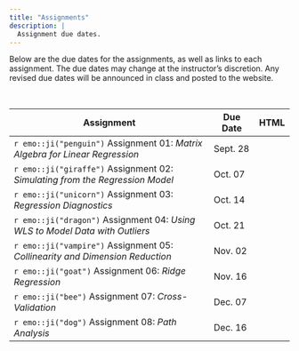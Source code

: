 ```yaml
---
title: "Assignments"
description: |
  Assignment due dates.
---
```



Below are the due dates for the assignments, as well as links to each assignment. The due dates may change at the instructor's discretion. Any revised due dates will be announced in class and posted to the website. 

<br />

<table class="table">

<thead>
<tr>
<th style="width:70%;">Assignment</th>
<th style="width:10%;">Due Date</th>
<th style="width:10%;text-align:center">HTML</th>
</tr>
</thead>

<tbody>

<tr>
<td>`r emo::ji("penguin")` Assignment 01: *Matrix Algebra for Linear Regression* 
  <!-- <span style="margin-left:20px; color:red;">*[Updated 09-09-2019]*</span> -->
</td>
<td>Sept. 28</td>
<td align="center" style="vertical-align:middle;">
  <a class = "my-link" href="posts/2021-08-09-assignment-01"><span class="fas fa-link"></span></a>
</td>
</tr>

<tr>
<td>`r emo::ji("giraffe")` Assignment 02: *Simulating from the Regression Model*</td>
<td>Oct. 07</td>
<td align="center" style="vertical-align:middle;">
  <a class = "my-link" href="posts/2021-09-16-assignment-02"><span class="fas fa-link"></span></a>
</td>
</tr>

<tr>
<td>`r emo::ji("unicorn")` Assignment 03: *Regression Diagnostics*</td>
<td>Oct. 14</td>
<td align="center" style="vertical-align:middle;">
  <a class = "my-link" href="posts/2021-09-24-assignment-03"><span class="fas fa-link"></span></a>
</td>
</tr>

<tr>
<td>`r emo::ji("dragon")` Assignment 04: *Using WLS to Model Data with Outliers*</td>
<td>Oct. 21</td>
<td align="center" style="vertical-align:middle;">
  <a class = "my-link" href="posts/2021-09-29-assignment-04"><span class="fas fa-link"></span></a>
</td>
</tr>

<tr>
<td>`r emo::ji("vampire")` Assignment 05: *Collinearity and Dimension Reduction*</td>
<td>Nov. 02</td>
<td align="center" style="vertical-align:middle;">
  <a class = "my-link" href="posts/2021-10-08-assignment-05"><span class="fas fa-link"></span></a>
</td>
</tr>

<tr>
<td>`r emo::ji("goat")` Assignment 06: *Ridge Regression*</td>
<td>Nov. 16</td>
<td align="center" style="vertical-align:middle;">
  <a class = "my-link" href="posts/2021-10-25-assignment-06"><span class="fas fa-link"></span></a>
</td>
</tr>

<tr>
<td>`r emo::ji("bee")` Assignment 07: *Cross-Validation*</td>
<td>Dec. 07</td>
<td align="center" style="vertical-align:middle;">
  <a class = "my-link" href="posts/2021-10-25-assignment-07"><span class="fas fa-link"></span></a>
</td>
</tr>

<tr>
<td>`r emo::ji("dog")` Assignment 08: *Path Analysis*</td>
<td>Dec. 16</td>
<td align="center" style="vertical-align:middle;">
  <a class = "my-link" href="posts/2021-11-26-assignment-08"><span class="fas fa-link"></span></a>
</td>
</tr>


</tbody>
</table>





